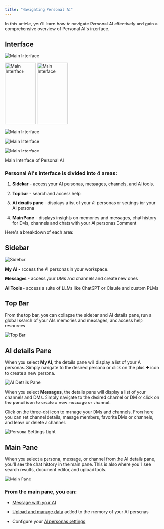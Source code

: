 ```yaml
---
title: "Navigating Personal AI"
---
```


In this article, you'll learn how to navigate Personal AI effectively and gain a comprehensive overview of Personal AI's interface.

## Interface

![Main Interface](/images/navigate1.png)



<img src="/images/navigate2.png" alt="Main Interface" width="100" height="200">
<img src="/images/navigate3.png" alt="Main Interface" width="100" height="200">



![Main Interface](/images/navigate4.png)



![Main Interface](/images/navigate5.png)



![Main Interface](/images/navigate6.png)





Main Interface of Personal AI

### Personal AI's interface is divided into 4 areas:

1. **Sidebar** - access your AI personas, messages, channels, and AI tools.

2. **Top bar** - search and access help

3. **AI details pane** - displays a list of your AI personas or settings for your AI persona

4. **Main Pane** - displays insights on memories and messages, chat history for DMs, channels and chats with your AI personas
   Comment

Here's a breakdown of each area:

## Sidebar

<img
  className="block dark:hidden"
  src="/images/sidebar.png"
  alt="Sidebar"
/>

**My AI -** access the AI personas in your workspace.

**Messages** - access your DMs and channels and create new ones

**AI Tools** - access a suite of LLMs like ChatGPT or Claude and custom PLMs

## Top Bar

From the top bar, you can collapse the sidebar and AI details pane, run a global search of your AIs memories and messages, and access help resources

<img
  className="block dark:hidden"
  src="/images/top-bar.png"
  alt="Top Bar"
/>

## AI details Pane

When you select **My AI**, the details pane will display a list of your AI personas. Simply navigate to the desired persona or click on the plus ➕ icon to create a new persona.

<img
  className="block dark:hidden"
  src="/images/ai-details-pane.png"
  alt="AI Details Pane"
/>

When you select **Messages**, the details pane will display a list of your channels and DMs. Simply navigate to the desired channel or DM or click on the pencil icon to create a new message or channel.

Click on the three-dot icon to manage your DMs and channels. From here you can set channel details, manage members, favorite DMs or channels, and leave or delete a channel.

<img
  className="block dark:hidden"
  src="/images/messages.png"
  alt="Persona Settings Light"
/>

## Main Pane

When you select a persona, message, or channel from the AI details pane, you'll see the chat history in the main pane. This is also where you'll see search results, document editor, and upload tools.

<img
  className="block dark:hidden"
  src="/images/main-pane.png"
  alt="Main Pane"
/>

### From the main pane, you can:

* [Message with your AI](/o/nbVBaUyixnBYw8JgeVIt/s/dbMN7r709l6jIY1z4OHN/messaging-your-ai)

* [Upload and manage data](/o/nbVBaUyixnBYw8JgeVIt/s/dbMN7r709l6jIY1z4OHN/training-your-ai/memory-upload) added to the memory of your AI personas

* Configure your [AI personas settings](/o/nbVBaUyixnBYw8JgeVIt/s/dbMN7r709l6jIY1z4OHN/customizing-your-ai/persona-settings)

